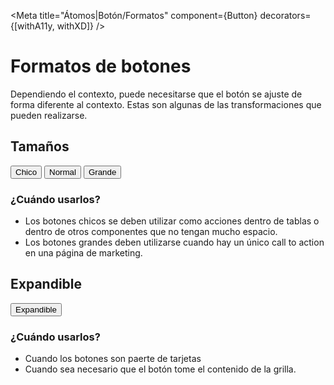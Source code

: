 <!-- Addons -->

<!-- Component -->

<Meta
  title="Átomos|Botón/Formatos"
  component={Button}
  decorators={[withA11y, withXD]} />


# Formatos de botones

Dependiendo el contexto, puede necesitarse que el botón se ajuste de forma diferente al contexto.
Estas son algunas de las transformaciones que pueden realizarse.

## Tamaños

<Preview>
  <Story name="Tamaños">
    <div className="docs-buttons-wrapper">
        <Button type="secondary" size="small">Chico</Button>
        <Button type="secondary">Normal</Button>
        <Button type="secondary" size="large">Grande</Button>
    </div>
  </Story>
</Preview>

### ¿Cuándo usarlos?

- Los botones chicos se deben utilizar como acciones dentro de tablas o dentro de otros componentes que no tengan mucho espacio.
- Los botones grandes deben utilizarse cuando hay un único call to action en una página de marketing.

## Expandible

<Preview>
  <Story name="Expandible">
    <div className="docs-button-block-wrapper">
        <Button type="secondary" block={true}>Expandible</Button>
    </div>
  </Story>
</Preview>

### ¿Cuándo usarlos?

- Cuando los botones son paerte de tarjetas
- Cuando sea necesario que el botón tome el contenido de la grilla.